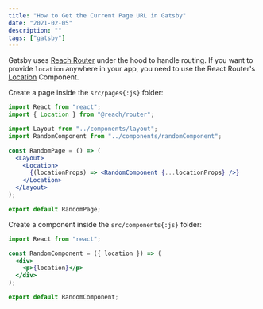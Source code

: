 ```yaml
---
title: "How to Get the Current Page URL in Gatsby"
date: "2021-02-05"
description: ""
tags: ["gatsby"]
---
```


Gatsby uses [Reach Router](https://reach.tech/router) under the hood to handle routing.
If you want to provide `location` anywhere in your app, you need to use the React Router's [Location](https://reach.tech/router/api/Location) Component.

Create a page inside the `src/pages{:js}` folder:

```jsx title="src/pages/RandomPage.js"
import React from "react";
import { Location } from "@reach/router";

import Layout from "../components/layout";
import RandomComponent from "../components/randomComponent";

const RandomPage = () => (
  <Layout>
    <Location>
      {(locationProps) => <RandomComponent {...locationProps} />}
    </Location>
  </Layout>
);

export default RandomPage;
```

Create a component inside the `src/components{:js}` folder:

```jsx title="src/components/RandomComponent.js"
import React from "react";

const RandomComponent = ({ location }) => (
  <div>
    <p>{location}</p>
  </div>
);

export default RandomComponent;
```
